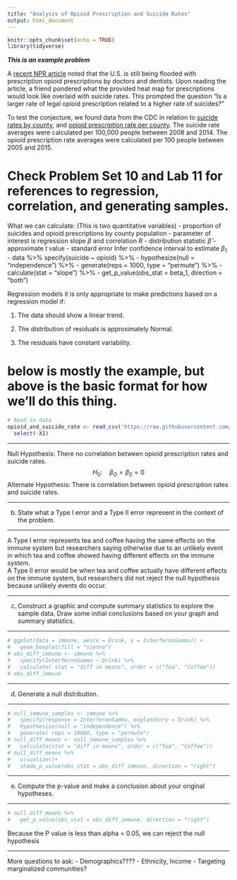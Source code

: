 ```yaml
---
title: "Analysis of Opioid Prescription and Suicide Rates"
output: html_document
---
```


```r
knitr::opts_chunk$set(echo = TRUE)
library(tidyverse)
```

***This is an example problem***

A [recent NPR article](https://www.npr.org/2020/07/17/887590699/doctors-and-dentists-still-flooding-u-s-with-opioid-prescriptions) noted that the U.S. is still being flooded with prescription opioid prescriptions by doctors and dentists. Upon reading the article, a friend pondered what the provided heat map for prescriptions would look like overlaid with suicide rates. This prompted the question "Is a larger rate of legal opioid prescription related to a higher rate of suicides?"  

To test the conjecture, we found data from the CDC in relation to [suicide rates by county](https://wisqars.cdc.gov:8443/cdcMapFramework/mapModuleInterface.jsp), and [opioid prescription rate per county](https://www.cdc.gov/drugoverdose/maps/rxrate-maps.html). The suicide rate averages were calculated per 100,000 people between 2008 and 2014. The opioid prescription rate averages were calculated per 100 people between 2005 and 2015.  

# Check Problem Set 10 and Lab 11 for references to regression, correlation, and generating samples.

What we can calculate: (This is two quantitative variables)
 - proportion of suicides and opioid prescriptions by county population
 - parameter of interest is regression slope $\beta$ and correlation $R$
 - distribution statistic $\hat{\beta}$
    - approximate $t$ value
    - standard error
Infer confidence interval to estimate $\beta_1$
 - data %>% specify(suicide ~ opioid) %>%
 - hypothesize(null = "independence") %>%
 - generate(reps = 1000, type = "permute") %>%
 - calculate(stat = "slope") %>%
 - get_p_value(obs_stat = beta_1, direction = "both")
 
Regression models
  it is only appropriate to make predictions based on a regression model if:
    
  1. The data should show a linear trend.
  
  2. The distribution of residuals is approximately Normal.
  
  3. The residuals have constant variability.
  
# below is mostly the example, but above is the basic format for how we'll do this thing.

```r
# Read in data
opioid_and_suicide_rate <- read_csv('https://raw.githubusercontent.com/qiqiliang/statistics/master/US_Suicide_and_Opioid_Prescription_Rates') %>%
  select(-X1)
```


*********************************************************************************
Null Hypothesis: There no correlation between opioid prescription rates and suicide rates.
$$H_0: \quad \beta_O = \beta_S = 0$$
Alternate Hypothesis:  There is correlation between opioid prescription rates and suicide rates. 



*********************************************************************************

b. State what a Type I error and a Type II error represent in the context of the problem.

*********************************************************************************
 A Type I error represents tea and coffee having the same effects on the immune system but researchers saying otherwise due to an unlikely event in which tea and coffee showed having different effects on the immune system.  
 A Type II error would be when tea and coffee actually have different effects on the immune system, but researchers did not reject the null hypothesis because unlikely events do occur. 



*********************************************************************************


c. Construct a graphic and compute summary statistics to explore the sample data.  Draw some initial conclusions based on your graph and summary statistics.



*********************************************************************************
```r
# ggplot(data = immune, aes(x = Drink, y = InterferonGamma)) +
#   geom_boxplot(fill = "sienna")
# obs_diff_immune <- immune %>%
#   specify(InterferonGamma ~ Drink) %>%
#   calculate( stat = "diff in means", order = c("Tea", "Coffee"))
# obs_diff_immune
```




*********************************************************************************


d. Generate a null distribution.

*********************************************************************************
```r
# null_immune_samples <- immune %>%
#   specify(response = InterferonGamma, explanatory = Drink) %>%
#   hypothesize(null = "independence") %>%
#   generate( reps = 10000, type = "permute")
# null_diff_means <- null_immune_samples %>% 
#   calculate(stat = "diff in means", order = c("Tea", "Coffee"))
# null_diff_means %>%
#   visualize()+
#   shade_p_value(obs_stat = obs_diff_immune, direction = "right")
```


*********************************************************************************
 

e. Compute the p-value and make a conclusion about your original hypotheses.

*********************************************************************************
```r
# null_diff_means %>%
#   get_p_value(obs_stat = obs_diff_immune, direction = "right")
```
Because the P value is less than alpha = 0.05, we can reject the null hypothesis 


*********************************************************************************



More questions to ask:
 - Demographics????
    - Ethnicity, Income
    - Targeting marginalized communities?
